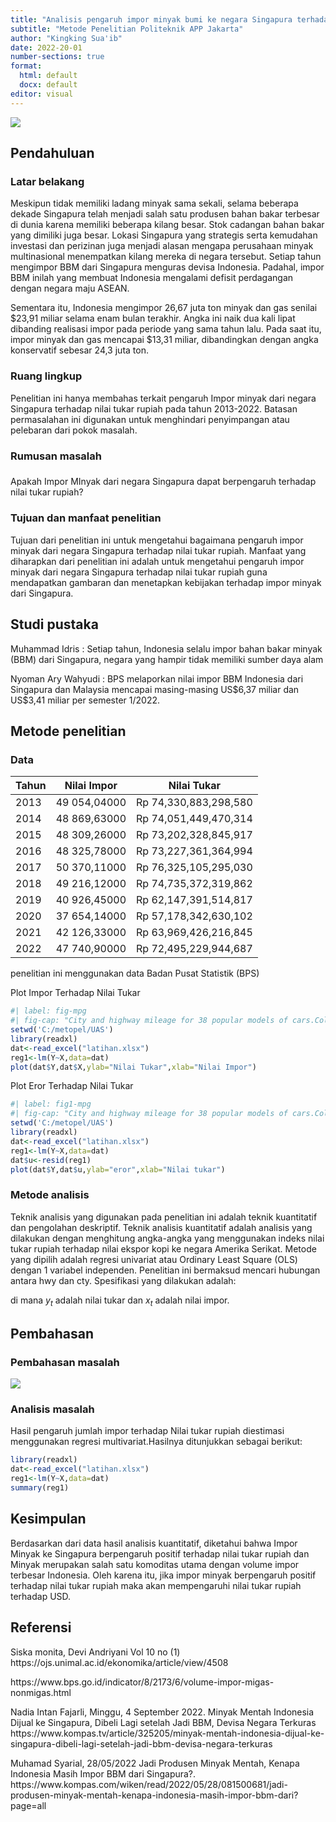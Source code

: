 ---
title: "Analisis pengaruh impor minyak bumi ke negara Singapura terhadap nilai tukar rupiah dalam 10 tahun terakhir"
subtitle: "Metode Penelitian Politeknik APP Jakarta"
author: "Kingking Sua'ib"
date: 2022-20-01
number-sections: true
format:
  html: default
  docx: default
editor: visual
---

![](poltekapp.jpg)

## Pendahuluan

### Latar belakang

Meskipun tidak memiliki ladang minyak sama sekali, selama beberapa dekade Singapura telah menjadi salah satu produsen bahan bakar terbesar di dunia karena memiliki beberapa kilang besar. Stok cadangan bahan bakar yang dimiliki juga besar. Lokasi Singapura yang strategis serta kemudahan investasi dan perizinan juga menjadi alasan mengapa perusahaan minyak multinasional menempatkan kilang mereka di negara tersebut. Setiap tahun mengimpor BBM dari Singapura menguras devisa Indonesia. Padahal, impor BBM inilah yang membuat Indonesia mengalami defisit perdagangan dengan negara maju ASEAN.

Sementara itu, Indonesia mengimpor 26,67 juta ton minyak dan gas senilai \$23,91 miliar selama enam bulan terakhir. Angka ini naik dua kali lipat dibanding realisasi impor pada periode yang sama tahun lalu. Pada saat itu, impor minyak dan gas mencapai \$13,31 miliar, dibandingkan dengan angka konservatif sebesar 24,3 juta ton.

### Ruang lingkup

Penelitian ini hanya membahas terkait pengaruh Impor minyak dari negara Singapura terhadap nilai tukar rupiah pada tahun 2013-2022. Batasan permasalahan ini digunakan untuk menghindari penyimpangan atau pelebaran dari pokok masalah.

### Rumusan masalah

### 

Apakah Impor MInyak dari negara Singapura dapat berpengaruh terhadap nilai tukar rupiah?

### Tujuan dan manfaat penelitian

Tujuan dari penelitian ini untuk mengetahui bagaimana pengaruh impor minyak dari negara Singapura terhadap nilai tukar rupiah. Manfaat yang diharapkan dari penelitian ini adalah untuk mengetahui pengaruh impor minyak dari negara Singapura terhadap nilai tukar rupiah guna mendapatkan gambaran dan menetapkan kebijakan terhadap impor minyak dari Singapura.

### 

## Studi pustaka

Muhammad Idris : Setiap tahun, Indonesia selalu impor bahan bakar minyak (BBM) dari Singapura, negara yang hampir tidak memiliki sumber daya alam

Nyoman Ary Wahyudi : BPS melaporkan nilai impor BBM Indonesia dari Singapura dan Malaysia mencapai masing-masing US\$6,37 miliar dan US\$3,41 miliar per semester 1/2022.

## Metode penelitian

### Data

| Tahun | Nilai Impor  | Nilai Tukar           |
|-------|--------------|-----------------------|
| 2013  | 49 054,04000 | Rp 74,330,883,298,580 |
| 2014  | 48 869,63000 | Rp 74,051,449,470,314 |
| 2015  | 48 309,26000 | Rp 73,202,328,845,917 |
| 2016  | 48 325,78000 | Rp 73,227,361,364,994 |
| 2017  | 50 370,11000 | Rp 76,325,105,295,030 |
| 2018  | 49 216,12000 | Rp 74,735,372,319,862 |
| 2019  | 40 926,45000 | Rp 62,147,391,514,817 |
| 2020  | 37 654,14000 | Rp 57,178,342,630,102 |
| 2021  | 42 126,33000 | Rp 63,969,426,216,845 |
| 2022  | 47 740,90000 | Rp 72,495,229,944,687 |

penelitian ini menggunakan data Badan Pusat Statistik (BPS)

Plot Impor Terhadap Nilai Tukar

```{r}
#| label: fig-mpg
#| fig-cap: "City and highway mileage for 38 popular models of cars.Color by number of cylinders"
setwd('C:/metopel/UAS')
library(readxl)
dat<-read_excel("latihan.xlsx")
reg1<-lm(Y~X,data=dat)
plot(dat$Y,dat$X,ylab="Nilai Tukar",xlab="Nilai Impor")
```

Plot Eror Terhadap Nilai Tukar

```{r}
#| label: fig1-mpg
#| fig-cap: "City and highway mileage for 38 popular models of cars.Color by number of cylinders"
setwd('C:/metopel/UAS')
library(readxl)
dat<-read_excel("latihan.xlsx")
reg1<-lm(Y~X,data=dat)
dat$u<-resid(reg1)
plot(dat$Y,dat$u,ylab="eror",xlab="Nilai tukar")
```

### Metode analisis

Teknik analisis yang digunakan pada penelitian ini adalah teknik kuantitatif dan pengolahan deskriptif. Teknik analisis kuantitatif adalah analisis yang dilakukan dengan menghitung angka-angka yang menggunakan indeks nilai tukar rupiah terhadap nilai ekspor kopi ke negara Amerika Serikat. Metode yang dipilih adalah regresi univariat atau Ordinary Least Square (OLS) dengan 1 variabel independen. Penelitian ini bermaksud mencari hubungan antara hwy dan cty. Spesifikasi yang dilakukan adalah:

di mana $y_t$ adalah nilai tukar dan $x_t$ adalah nilai impor.

## Pembahasan

### Pembahasan masalah

![](images/image-1515894147.png)

### Analisis masalah

Hasil pengaruh jumlah impor terhadap Nilai tukar rupiah diestimasi menggunakan regresi multivariat.Hasilnya ditunjukkan sebagai berikut:

```{r}
library(readxl)
dat<-read_excel("latihan.xlsx")
reg1<-lm(Y~X,data=dat)
summary(reg1)
```

## Kesimpulan

Berdasarkan dari data hasil analisis kuantitatif, diketahui bahwa Impor Minyak ke Singapura berpengaruh positif terhadap nilai tukar rupiah dan Minyak merupakan salah satu komoditas utama dengan volume impor terbesar Indonesia. Oleh karena itu, jika impor minyak berpengaruh positif terhadap nilai tukar rupiah maka akan mempengaruhi nilai tukar rupiah terhadap USD.

## Referensi

Siska monita, Devi Andriyani Vol 10 no (1)  https://ojs.unimal.ac.id/ekonomika/article/view/4508

https://www.bps.go.id/indicator/8/2173/6/volume-impor-migas-nonmigas.html

Nadia Intan Fajarli, Minggu, 4 September 2022. Minyak Mentah Indonesia Dijual ke Singapura, Dibeli Lagi setelah Jadi BBM, Devisa Negara Terkuras https://www.kompas.tv/article/325205/minyak-mentah-indonesia-dijual-ke-singapura-dibeli-lagi-setelah-jadi-bbm-devisa-negara-terkuras

Muhamad Syarial, 28/05/2022 Jadi Produsen Minyak Mentah, Kenapa Indonesia Masih Impor BBM dari Singapura?. https://www.kompas.com/wiken/read/2022/05/28/081500681/jadi-produsen-minyak-mentah-kenapa-indonesia-masih-impor-bbm-dari?page=all
